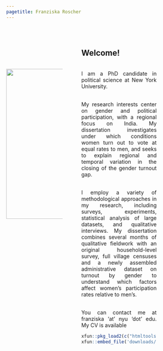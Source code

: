```yaml
---
pagetitle: Franziska Roscher
---
```


<style>
body {
text-align: justify}
</style>




:::: {style="display: flex;"}

::: {style="width:30%;margin-top:70px;"}

<br>

![](pics/portrait3.jpg){width=400px}
:::

::: {width:"10%";}

:::

::: {style="width:40%; margin-left:50px;"}

<br>

## Welcome!

<br>
I am a PhD candidate in political science at New York University.

<br>
My research interests center on gender and political participation, with a regional focus on India. My dissertation investigates under which conditions women turn out to vote at equal rates to men, and seeks to explain regional and temporal variation in the closing of the gender turnout gap. 

<br>
I employ a variety of methodological approaches in my research, including surveys, experiments, statistical analysis of large datasets, and qualitative interviews. My dissertation combines several months of qualitative fieldwork with an original household-level survey, full village censuses and a newly assembled administrative dataset on turnout by gender to understand which factors affect women's participation rates relative to men's.

<br>
You can contact me at franziska 'at' nyu 'dot' edu. My CV is available 
```r
xfun::pkg_load2(c("htmltools", "mime"))
xfun::embed_file('downloads/FranziskaRoscherCV.pdf', text ="here.")
```
:::

::::    





